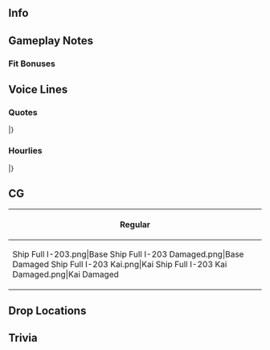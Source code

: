 ==Info==
{{KanmusuInfo|ID=482}}
{{KanmusuInfo|ID=487}}

==Gameplay Notes==

===Fit Bonuses===
{{:I-203/Equipment Bonuses}}

==Voice Lines==
===Quotes===
{{ShipquoteHeader}}
{{ShipquoteKai
|scenario = Introduction
|origin = 海ン中だと……私が多分一番速いと思う……。潜高型の三番艦。伊２０３。フーミィ…かな？危険？私が？……そんなでもないよ？
|translation =I think... I'm the fastest under the sea... 3rd ship of the Sentaka-class<ref>"Sentaka" is short for "Suichuu '''Kou'''soku '''Sen'''suikan (Underwater High-speed Submarine). It refers to the I-201 class. The character for "kou" (高) can also be read as "taka".</ref>. I-203. I guess you can call me... Fuumi? Dangerous? Who, me? ...That's not true, right?<ref>Likely referring to the initial design of her batteries which had reliability problems and were hard to maintain. They caused a fire on her sister ship I-202.</ref>
}}
{{ShipquoteKai|kai = true|scenario = Introduction
|origin =提督、やっぱり海ン中は、私が多分一番早いね。改潜高型、伊２０３。…出撃準備は万全……危険？今は…うん、敵にとってね。ちゃんと改良されてるから、見てて。
|translation =Admiral, I'm probably the fastest under the sea. I'm the improved Sentaka-class, I-203... I'm ready to sortie at any time... Dangerous? Right now it's... Yeah, only to enemies. I've been completely overhauled, so just watch me.
}}
{{ShipquoteKai
|scenario = Library
|origin =水中での圧倒的の機動性を追求した、伊号潜水艦の新型高速潜水艦、伊２０１型潜水艦の三番艦、伊２０３です。実戦には出ませんでしたが、出撃準備は完了しています。提督、よろしく。私、水中で本当に早いから、見てて。
|translation =I aim to be the fastest underwater. I'm the latest high-speed 1st class submarine, 3rd ship of the I-201-class submarines, I-203. I didn't take part in actual combat but I'm ready to sortie<ref>Her crew had just finished training and was ready to be deployed when the surrender was signed.</ref>. Admiral, nice to meet you. I really am fast underwater, so just watch me.
}}
{{ShipquoteKai
|scenario = Secretary 1
|origin =わかった。
|translation =Understood.
}}
{{ShipquoteKai|kai = true|scenario = Secretary 1
|origin =うん、わかった。
|translation =Yes, understood.
}}
{{ShipquoteKai
|scenario = Secretary 2
|origin =危険？私が？…そう？
|translation =Dangerous? I am? ...Really?
}}
{{ShipquoteKai|kai = true|scenario = Secretary 2
|origin =危険？…だいぶ改良したよ。多分平気。
|translation =Dangerous? ...I've gotten an overhaul. I think I'll be fine.
}}
{{ShipquoteKai
|scenario = Secretary 3
|origin =提督、何？…違う、そこは貯糧品入れるとこ。ジャガイモや玉ねぎに…興味があるの？しまい方に？…そう？じゃ、教えてあげる。こことか…ここ。
|translation =Admiral, what is it? ...No, that's where I store food for long voyages. Like potatoes or onions... Are you interested how I store food? ...Really? Then I'll tell you about them. Like this... or that.
}}
{{ShipquoteKai
|scenario = Idle
|origin =時間ある時は、電池の確認と整備を、しないと…早く、走れない……あぁ、提督、手伝ってくれるの？…そこは、電池じゃない。貯糧品入れるとこ。
|translation =When I have the time, I need to check and maintain my batteries... or I won't be able to go fast... Ah, Admiral, you'll give me a hand? ...That's not my batteries. It's my food storage.
}}
{{ShipquoteKai
|scenario = Secretary Married
|origin =私、あの、お茶、入れて、みた……提督、あんまりうまくないけれど、飲む？
|translation =I... umm... tried making some tea... Admiral, it's not really that good, but... will you have some?
}}
{{ShipquoteKai
|scenario = Wedding
|origin =提督、何？私、電池の整備が……えぇ、これ、くれるの？綺麗な指輪……でも、なんで？えぇ？
|translation =Admiral, what is it? I'm giving my batteries some maintenance... Huh, is this for me? What a beautiful ring... But, why? Huh?
}}
{{ShipquoteKai
|scenario = Looking At Scores
|origin =色々、知っとかないとね。
|translation =You need to know a lot, huh.
}}
{{ShipquoteKai
|scenario = Joining A Fleet
|origin =第十一潜水戦隊、伊２０３、出撃。
|translation =21st Submarine Squadron, I-203, sortieing.
}}
{{ShipquoteKai
|scenario = Equipment 1
|origin =あり…ありがとう。
|translation =Th... thank you.
}}
{{ShipquoteKai|kai = true|scenario = Equipment 1
|origin =あ…ありがとう。うん。
|translation =Th... thank you. Yeah.
}}
{{ShipquoteKai
|scenario = Equipment 2
|origin =強く、なりたいな。
|translation =I want to get stronger.
}}
{{ShipquoteKai|kai = true|scenario = Equipment 2
|origin =海の中では…誰より強く、なりたいな。
|translation =I want to be... the strongest under the sea.
}}
{{ShipquoteKai
|scenario = Equipment 3
|origin =潜望鏡観測、急げ。
|translation =Up periscope, hurry.
}}
{{ShipquoteKai
|scenario = Supply
|origin =あり…ありがとう。ふあぁ。
|translation =Th... thank you. *siigh*
}}
{{ShipquoteKai
|scenario = Docking Minor
|origin =治す。
|translation =Getting repaired.
}}
{{ShipquoteKai
|scenario = Docking Major
|origin =いっぱい、治す。
|translation =Getting serious repairs.
}}
{{ShipquoteKai
|scenario = Construction
|origin =できた。
|translation =It's done.
}}
{{ShipquoteKai
|scenario = Returning From Sortie
|origin =戻って、これた。
|translation =We're back.
}}
{{ShipquoteKai
|scenario = Starting A Sortie
|origin =第六艦隊、伊２０３潜、抜錨。ようそろ。
|translation =6th Fleet, sub I-203, setting off. Steady as she goes.
}}
{{ShipquoteKai
|scenario = Battle Start
|origin =敵、発見。ハッチ閉鎖、 ベント開け、急速潜航。
|translation =Enemy spotted. Close the hatches, open the vents, crash dive.
}}
{{ShipquoteKai
|scenario = Attack
|origin =一番、三番、撃て！
|translation =Tube 1, tube 3, fire!
}}
{{ShipquoteKai
|scenario = Air Battle/Daytime Spotting/Night Battle Attack
|origin =魚雷戦用意！発射、撃て！
|translation = Ready the torpedoes! Aim, fire!
}}
{{ShipquoteKai
|scenario = Night Battle
|origin =夜間魚雷戦用意。注水、全部開け。
|translation =Ready for night torpedo battle. Open all the valves.
}}
{{ShipquoteKai
|scenario = MVP
|origin =私が戦果を？そう。そうなんだ。
|translation =I achieved the most? I see. So I did.
}}
{{ShipquoteKai
|scenario = Minor Damage 1
|origin =きゃあ！
|translation =Eek!
}}
{{ShipquoteKai
|scenario = Minor Damage 2
|origin =あぁ！被害、知らせ。
|translation =Aah! Damage report.
}}
{{ShipquoteKai
|scenario = Major Damage
|origin =我、損害ヲ受ク。メインタンクブロー。緊急浮上。
|translation =I've taken damage. Main tank blow. Emergency ascent.
}}
{{ShipquoteKai
|scenario = Sunk
|origin =あぁ、だめだ…私…圧潰、するの……あはぁ…さよ、なら…
|translation =Ah, I'm done for... I'm... going to be crushed... Aaah... Good... bye...
}}
|}
<references/>
{{clear}}

===Hourlies===
{{ShipquoteHeader|type = hourly}}
{{ShipquoteKai|kai = true
|scenario = 00:00
|origin =提督、今日は私が担当、だって。
|translation = Admiral, I'm in charge today.
}}
{{ShipquoteKai|kai = true
|scenario = 01:00
|origin =提督、マルヒトマルマル。
|translation =Admiral, it's 0100.
}}
{{ShipquoteKai|kai = true
|scenario = 02:00
|origin =提督、マルフタマルマル。
|translation =Admiral, it's 0200.
}}
{{ShipquoteKai|kai = true
|scenario = 03:00
|origin =提督、マルサンマルマル……少し、眠いの？
|translation =Admiral, it's 0300... Are you a bit sleepy?
}}
{{ShipquoteKai|kai = true
|scenario = 04:00
|origin =提督、マルヨンマルマル。もうすぐ朝。
|translation =Admiral, it's 0400. It's almost morning.
}}
{{ShipquoteKai|kai = true
|scenario = 05:00
|origin =提督、マルゴーマルマル。朝。起きて。
|translation =Admiral, it's 0500. It's morning. Wake up.
}}
{{ShipquoteKai|kai = true
|scenario = 06:00
|origin =提督、マルロクマルマル。総員起こし、かける。総員、起こし。朝です。朝ですよ、皆さん。
|translation =Admiral, it's 0600. I'll go rouse the fleet. All hands, assemble. It's morning. It's already morning, everyone.
}}
{{ShipquoteKai|kai = true
|scenario = 07:00
|origin =提督、マルナナマルマル。朝食はこれ、味噌汁のぶっかけ飯。忙しい時は、これ。
|translation =Admiral, it's 0700. We're having rice in miso soup for breakfast<ref>Bukkake meshi (ぶっかけ飯) is soup poured over rice.</ref>. Perfect for breakfast on the go.
}}
{{ShipquoteKai|kai = true
|scenario = 08:00
|origin =提督、マルハチマルマル。ほら、洗い物も簡単、大事。よし、終わり。
|translation =Admiral, it's 0800. Come on, washing up is easy. It's important. Alright, we're done.
}}
{{ShipquoteKai|kai = true
|scenario = 09:00
|origin =提督、マルキュウマルマル。どうする？呉の湾内…とりあえず走る？
|translation =Admiral, it's 0900. What do you want to do now? Shall we... go for a run around Kure Bay to start?
}}
{{ShipquoteKai|kai = true
|scenario = 10:00
|origin =提督、ヒトマルマルマル。迅鯨？あんまり、知らない。
|translation =Admiral, it's 1000. Jingei? I don't really know her.
}}
{{ShipquoteKai|kai = true
|scenario = 11:00
|origin =提督、ヒトヒトマルマル。長鯨？あぁ、少し、知ってる。
|translation =Admiral, it's 1100. Chougei? Ah, I have heard of her.
}}
{{ShipquoteKai|kai = true
|scenario = 12:00
|origin =提督、ヒトフタマルマル。お昼、食べよう？おにぎり。
|translation =Admiral, it's 1200. Shall we have lunch? It's rice balls.
}}
{{ShipquoteKai|kai = true
|scenario = 13:00
|origin =提督、ヒトサンマルマル。食後の運動、少し、走る？
|translation =Admiral, it's 1300. Shall we go for a quick post-meal run?
}}
{{ShipquoteKai|kai = true
|scenario = 14:00
|origin =提督、ヒトヨンマルマル。水の中ならね、誰も、私の前は走れない。水中最速。あぁ、下りじゃ、ないよ。
|translation =Admiral, it's 1400. There's no one that can match me underwater. I'm the fastest there is. Ah, I'm not talking about descent rate.
}}
{{ShipquoteKai|kai = true
|scenario = 15:00
|origin =提督、ヒトゴーマルマル。島風？聞いたことあるけど…あんまり、知らない。
|translation =Admiral, it's 1500. Shimakaze? I've heard of her, but... I don't really know much about her.
}}
{{ShipquoteKai|kai = true
|scenario = 16:00
|origin =提督、ヒトロクマルマル。走ったら、少し、疲れた。
|translation =Admiral, it's 1600. All that running kinda tired me out.
}}
{{ShipquoteKai|kai = true
|scenario = 17:00
|origin =提督、夕日、見て、ほら。あぁ、えっと、ヒトナナマルマル。
|translation =Admiral, just look at that sunset. Ah, it's 1700.
}}
{{ShipquoteKai|kai = true
|scenario = 18:00
|origin =提督、ヒトハチマルマル。夜ご飯、どうしよう？
|translation =Admiral, it's 1800. What do you want for dinner?
}}
{{ShipquoteKai|kai = true
|scenario = 19:00
|origin =提督、ヒトキュウマルマル。あぁ、姉ちん、これは…カレー？…えっと、土曜…あっ、いいの？いただきます。
|translation =Admiral, it's 1900. Ah, big sis, this is... Curry? ...Umm, today's not Satur... Can I? Thanks for the meal.
}}
{{ShipquoteKai|kai = true
|scenario = 20:00
|origin =提督、フタマルマルマル。姉ちんの差し入れの土曜定食、美味しかった。カレーは、いつでも美味しい。
|translation =Admiral, it's 2000. The Saturday set meal big sis brought us was delicious. Curry always hits the spot.
}}
{{ShipquoteKai|kai = true
|scenario = 21:00
|origin =提督、フタヒトマルマル。電池が…少し電池が、気になる。少し。
|translation =Admiral, it's 2100. I'm a bit... worried about my batteries. Just a little.
}}
{{ShipquoteKai|kai = true
|scenario = 22:00
|origin =提督、フタフタマルマル。私また少し、走ってくる。夜だけど、走るの…好き。
|translation =Admiral, it's 2200. I'm going to go out on another short run. It's night but... I like running.
}}
{{ShipquoteKai|kai = true
|scenario = 23:00
|origin =提督、フタサンマルマル。今日は…今日はお疲れ様。
|translation =Admiral, it's 2300. Thanks... thanks for your hard work today.
}}
|}
<references/>
{{clear}}

==CG==
{| class="mw-collapsible mw-collapsed wikitable" style="width: 100%;"
!Regular
|-
|<gallery>
Ship Full I-203.png|Base
Ship Full I-203 Damaged.png|Base Damaged
Ship Full I-203 Kai.png|Kai
Ship Full I-203 Kai Damaged.png|Kai Damaged
</gallery>
|}

==Drop Locations==

==Trivia==

{{Shiplist}}